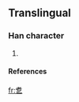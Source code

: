 ==Translingual==
===Han character===
{{Han char|rad=乙|as=09|sn=10|four=|canj=十日弓 (JAN)}}
# {{defn|Han|sort=乙09}}
====References====
{{Han ref|kx=0084.241|dj=0171.360|hdz=10056.071|uh=4E7D|ud=20093}}



[[fr:乽]]